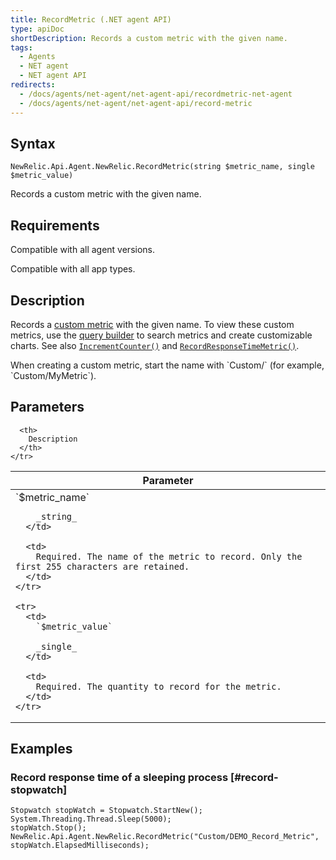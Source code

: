 ```yaml
---
title: RecordMetric (.NET agent API)
type: apiDoc
shortDescription: Records a custom metric with the given name.
tags:
  - Agents
  - NET agent
  - NET agent API
redirects:
  - /docs/agents/net-agent/net-agent-api/recordmetric-net-agent
  - /docs/agents/net-agent/net-agent-api/record-metric
---
```


## Syntax

```
NewRelic.Api.Agent.NewRelic.RecordMetric(string $metric_name, single $metric_value)
```

Records a custom metric with the given name.

## Requirements

Compatible with all agent versions.

Compatible with all app types.

## Description

Records a [custom metric](/docs/agents/manage-apm-agents/agent-metrics/custom-metrics) with the given name. To view these custom metrics, use the [query builder](/docs/query-your-data/explore-query-data/query-builder/use-advanced-nrql-mode-specify-data) to search metrics and create customizable charts. See also [`IncrementCounter()`](/docs/agents/net-agent/net-agent-api/incrementcounter-net-agent) and [`RecordResponseTimeMetric()`](/docs/agents/net-agent/net-agent-api/recordresponsetimemetric-net-agent).

<Callout variant="important">
  When creating a custom metric, start the name with `Custom/` (for example, `Custom/MyMetric`).
</Callout>

## Parameters

<table>
  <thead>
    <tr>
      <th width="25%">
        Parameter
      </th>

      <th>
        Description
      </th>
    </tr>
  </thead>

  <tbody>
    <tr>
      <td>
        `$metric_name`

        _string_
      </td>

      <td>
        Required. The name of the metric to record. Only the first 255 characters are retained.
      </td>
    </tr>

    <tr>
      <td>
        `$metric_value`

        _single_
      </td>

      <td>
        Required. The quantity to record for the metric.
      </td>
    </tr>
  </tbody>
</table>

## Examples

### Record response time of a sleeping process [#record-stopwatch]

```
Stopwatch stopWatch = Stopwatch.StartNew();
System.Threading.Thread.Sleep(5000);
stopWatch.Stop();
NewRelic.Api.Agent.NewRelic.RecordMetric("Custom/DEMO_Record_Metric", stopWatch.ElapsedMilliseconds);
```
